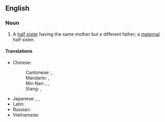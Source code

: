 ==English==

===Noun===
{{en-noun}}

# A [[half sister]] having the same mother but a different father; a [[maternal]] half sister.
#: {{cot|en|uterine brother}}

====Translations====
{{trans-top|a half sister having the same mother but a different father}}
* Chinese:
*: Cantonese: {{t|yue|同母異父}}, {{t|yue|同母异父|tr=tung4 mou5 ji6 fu6}} {{qualifier|+ words for elder/younger sister}}
*: Mandarin: {{t|cmn|同母異父}}, {{t|cmn|同母异父|tr=tóngmǔyìfù}} {{qualifier|+ words for elder/younger sister}}
*: Min Nan: {{t|nan|同母異父}}, {{t|nan|同母异父|tr=tông-bó-ī-hū / tông-bú-ī-hū}}, {{t|nan|仝母各爸|tr=kāng-bó-koh-pēe}} {{qualifier|+ words for elder/younger sister}}
*: Xiang: {{t|hsn|共娘隔爺}}, {{t|hsn|共娘隔爷|tr=gong4 nyian2 ge6 ia2}} {{qualifier|+ words for elder/younger brother}}
{{trans-mid}}
* Japanese: {{t|ja|胤違い|tr=たねちがい, tanechigai}}, {{t|ja|胤変わり|tr=たねがわり, tanegawari}}, {{t+|ja|異父|tr=いふ, ifu}} {{qualifier|+ words for elder/younger sister}}
* Latin: {{t|la|soror uterīnus}}
* Russian: {{t+|ru|единоутро́бная сестра́|f}}
* Vietnamese: {{qualifier|+ words for elder/younger sister}} {{t|vi|cùng mẹ khác cha}}
{{trans-bottom}}